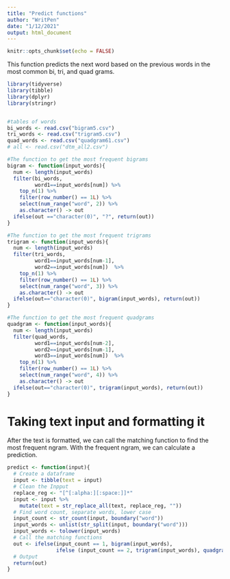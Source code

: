 ---
title: "Predict functions"
author: "WritPen"
date: "1/12/2021"
output: html_document
---

```{r setup, include=FALSE}
knitr::opts_chunk$set(echo = FALSE)
```

This function predicts the next word based on the previous words in the most common bi, tri, and quad grams.
```{r}
library(tidyverse)
library(tibble)
library(dplyr)
library(stringr)


#tables of words
bi_words <- read.csv("bigram5.csv")
tri_words <- read.csv("trigram5.csv")
quad_words <- read.csv("quadgram61.csv")
# all <- read.csv("dtm_all2.csv")
```

<!-- Most frequent bigrams, trigrams, and quadgrams are ranked within the files. -->

```{r}
#The function to get the most frequent bigrams
bigram <- function(input_words){
  num <- length(input_words)
  filter(bi_words, 
         word1==input_words[num]) %>% 
    top_n(1) %>%
    filter(row_number() == 1L) %>%
    select(num_range("word", 2)) %>%
    as.character() -> out
  ifelse(out =="character(0)", "?", return(out))
}

#The function to get the most frequent trigrams
trigram <- function(input_words){
  num <- length(input_words)
  filter(tri_words, 
         word1==input_words[num-1], 
         word2==input_words[num])  %>% 
    top_n(1) %>%
    filter(row_number() == 1L) %>%
    select(num_range("word", 3)) %>%
    as.character() -> out
  ifelse(out=="character(0)", bigram(input_words), return(out))
}

#The function to get the most frequent quadgrams
quadgram <- function(input_words){
  num <- length(input_words)
  filter(quad_words, 
         word1==input_words[num-2], 
         word2==input_words[num-1], 
         word3==input_words[num])  %>% 
    top_n(1) %>%
    filter(row_number() == 1L) %>%
    select(num_range("word", 4)) %>%
    as.character() -> out
  ifelse(out=="character(0)", trigram(input_words), return(out))
}
```
# Taking text input and formatting it 
After the text is formatted, we can call the matching function to find the most frequent ngram. With the frequent ngram, we can calculate a prediction.


```{r}
predict <- function(input){
  # Create a dataframe
  input <- tibble(text = input)
  # Clean the Inpput
  replace_reg <- "[^[:alpha:][:space:]]*"
  input <- input %>%
    mutate(text = str_replace_all(text, replace_reg, ""))
  # Find word count, separate words, lower case
  input_count <- str_count(input, boundary("word"))
  input_words <- unlist(str_split(input, boundary("word")))
  input_words <- tolower(input_words)
  # Call the matching functions
  out <- ifelse(input_count == 1, bigram(input_words), 
                ifelse (input_count == 2, trigram(input_words), quadgram(input_words)))
  # Output
  return(out)
}

```